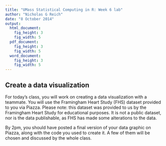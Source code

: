 ```yaml
---
title: "UMass Statistical Computing in R: Week 6 lab"
author: "Nicholas G Reich"
date: "8 October 2014"
output: 
  html_document:
    fig_height: 3
    fig_width: 5
  pdf_document:
    fig_height: 3
    fig_width: 5
  word_document:
    fig_height: 3
    fig_width: 5
---
```




## Create a data visualization
For today's class, you will work on creating a data visualization with a teammate. You will use the Framingham Heart Study (FHS) dataset provided to you via Piazza. Please note: this dataset was provided to us by the Framingham Heart Study for educational purposes. It is not a public dataset, nor is the data publishable, as FHS has made some alterations to the data.

By 2pm, you should have posted a final version of your data graphic on Piazza, along with the code you used to create it. A few of them will be chosen and discussed by the whole class.



